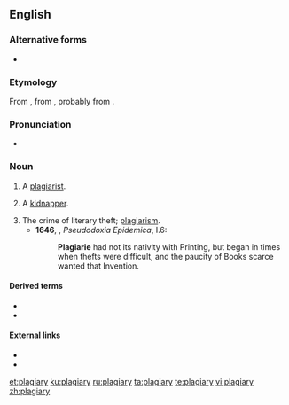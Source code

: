 ==English==

===Alternative forms===
* {{l|en|plagiarie}} {{defdate|16th-17th c.}}

===Etymology===
From {{etyl|la|en}} {{m|la|plagiairus|plagiārius|kidnapper, plagiarist}}, from {{m|la|plagium||kidnapping}}, probably from {{m|la|plaga||a net, snare, trap}}.

===Pronunciation===
* {{a|UK}} {{IPA|/ˈpleɪdʒ(ɪ)əɹi/|lang=en}}

===Noun===
{{en-noun|~|plagiaries}}

# {{lb|en|archaic}} A [[plagiarist]].
#: {{rfquotek|Dryden}}
# {{lb|en|obsolete}} A [[kidnapper]].
# The crime of literary theft; [[plagiarism]].
#* '''1646''', {{w|Thomas Browne}}, ''Pseudodoxia Epidemica'', I.6:
#*: '''Plagiarie''' had not its nativity with Printing, but began in times when thefts were difficult, and the paucity of Books scarce wanted that Invention.
#: {{rfquotek|Milton}}

====Derived terms====
* {{l|en|plagiarism}}
* {{l|en|plagiarist}}

====External links====
* {{R:Webster 1913}}
* {{R:Century 1911}}

[[et:plagiary]]
[[ku:plagiary]]
[[ru:plagiary]]
[[ta:plagiary]]
[[te:plagiary]]
[[vi:plagiary]]
[[zh:plagiary]]